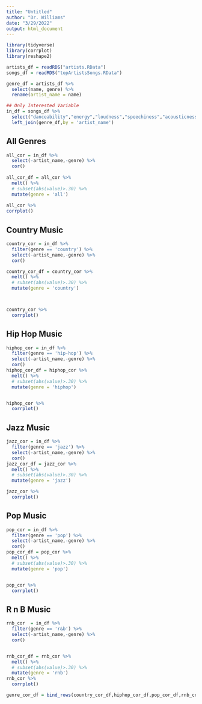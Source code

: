```yaml
---
title: "Untitled"
author: "Dr. Williams"
date: "3/29/2022"
output: html_document
---
```


```r
library(tidyverse)
library(corrplot)
library(reshape2)
```




```r
artists_df = readRDS("artists.RData")
songs_df = readRDS("topArtistsSongs.RData")
```


```r
genre_df = artists_df %>% 
  select(name, genre) %>% 
  rename(artist_name = name)

## Only Interested Variable
in_df = songs_df %>% 
  select("danceability","energy","loudness","speechiness","acousticness","instrumentalness","liveness","valence", "tempo","duration_ms","popularity","artist_name") %>% 
  left_join(genre_df,by = 'artist_name')
```



## All Genres
```r
all_cor = in_df %>% 
  select(-artist_name,-genre) %>% 
  cor() 
  
all_cor_df = all_cor %>% 
  melt() %>% 
  # subset(abs(value)>.30) %>% 
  mutate(genre = 'all')
  
all_cor %>%   
corrplot()
```

## Country Music
```r
country_cor = in_df %>% 
  filter(genre == 'country') %>% 
  select(-artist_name,-genre) %>% 
  cor()

country_cor_df = country_cor %>% 
  melt() %>% 
  # subset(abs(value)>.30) %>% 
  mutate(genre = 'country')



country_cor %>% 
  corrplot()
```










## Hip Hop Music
```r
hiphop_cor = in_df %>% 
  filter(genre == 'hip-hop') %>% 
  select(-artist_name,-genre) %>% 
  cor() 
hiphop_cor_df = hiphop_cor %>% 
  melt() %>% 
  # subset(abs(value)>.30) %>% 
  mutate(genre = 'hiphop')


hiphop_cor %>% 
  corrplot()
```





## Jazz Music
```r
jazz_cor = in_df %>% 
  filter(genre == 'jazz') %>% 
  select(-artist_name,-genre) %>% 
  cor() 
jazz_cor_df = jazz_cor %>% 
  melt() %>% 
  # subset(abs(value)>.30) %>% 
  mutate(genre = 'jazz')

jazz_cor %>% 
  corrplot()
```


## Pop Music
```r
pop_cor = in_df %>% 
  filter(genre == 'pop') %>% 
  select(-artist_name,-genre) %>% 
  cor() 
pop_cor_df = pop_cor %>% 
  melt() %>% 
  # subset(abs(value)>.30) %>% 
  mutate(genre = 'pop')


pop_cor %>% 
  corrplot()
```


## R n B Music
```r
rnb_cor  = in_df %>% 
  filter(genre == 'r&b') %>% 
  select(-artist_name,-genre) %>% 
  cor() 


rnb_cor_df = rnb_cor %>% 
  melt() %>% 
  # subset(abs(value)>.30) %>% 
  mutate(genre = 'rnb')
rnb_cor %>% 
  corrplot()
```



```r
genre_cor_df = bind_rows(country_cor_df,hiphop_cor_df,pop_cor_df,rnb_cor_df,jazz_cor_df)
```

